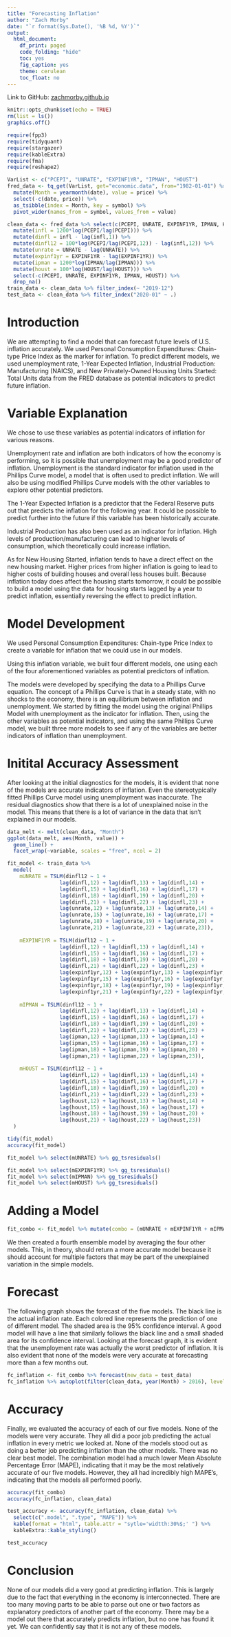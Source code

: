 ```yaml
---
title: "Forecasting Inflation"
author: "Zach Morby"
date: "`r format(Sys.Date(), '%B %d, %Y')`"
output: 
  html_document:
    df_print: paged
    code_folding: "hide"
    toc: yes
    fig_caption: yes
    theme: cerulean
    toc_float: no
---
```


Link to GitHub: [zachmorby.github.io](zachmorby.github.io)

```r
knitr::opts_chunk$set(echo = TRUE)
rm(list = ls())
graphics.off()
```

```r
require(fpp3)
require(tidyquant)
require(stargazer)
require(kableExtra)
require(fma)
require(reshape2)
```

```r
VarList <- c("PCEPI", "UNRATE", "EXPINF1YR", "IPMAN", "HOUST")
fred_data <- tq_get(VarList, get="economic.data", from="1982-01-01") %>% 
  mutate(Month = yearmonth(date), value = price) %>%
  select(-c(date, price)) %>% 
  as_tsibble(index = Month, key = symbol) %>%
  pivot_wider(names_from = symbol, values_from = value)
```

```r
clean_data <- fred_data %>% select(c(PCEPI, UNRATE, EXPINF1YR, IPMAN, HOUST)) %>%
  mutate(infl = 1200*log(PCEPI/lag(PCEPI))) %>% 
  mutate(dinfl = infl - lag(infl,1)) %>% 
  mutate(dinfl12 = 100*log(PCEPI/lag(PCEPI,12)) - lag(infl,12)) %>% 
  mutate(unrate = UNRATE - lag(UNRATE)) %>% 
  mutate(expinf1yr = EXPINF1YR - lag(EXPINF1YR)) %>% 
  mutate(ipman = 1200*log(IPMAN/lag(IPMAN))) %>% 
  mutate(houst = 100*log(HOUST/lag(HOUST))) %>% 
  select(-c(PCEPI, UNRATE, EXPINF1YR, IPMAN, HOUST)) %>% 
  drop_na()
train_data <- clean_data %>% filter_index(~ "2019-12")
test_data <- clean_data %>% filter_index("2020-01" ~ .)
```

# Introduction

We are attempting to find a model that can forecast future levels of U.S. inflation accurately. We used Personal Consumption Expenditures: Chain-type Price Index as the marker for inflation. To predict different models, we used unemployment rate, 1-Year Expected Inflation, Industrial Production: Manufacturing (NAICS), and New Privately-Owned Housing Units Started: Total Units data from the FRED database as potential indicators to predict future inflation. 

# Variable Explanation

We chose to use these variables as potential indicators of inflation for various reasons. 

Unemployment rate and inflation are both indicators of how the economy is performing, so it is possible that unemployment may be a good predictor of inflation. Unemployment is the standard indicator for inflation used in the Phillips Curve model, a model that is often used to predict inflation. We will also be using modified Phillips Curve models with the other variables to explore other potential predictors.

The 1-Year Expected Inflation is a predictor that the Federal Reserve puts out that predicts the inflation for the following year. It could be possible to predict further into the future if this variable has been historically accurate. 

Industrial Production has also been used as an indicator for inflation. High levels of production/manufacturing can lead to higher levels of consumption, which theoretically could increase inflation. 

As for New Housing Started, inflation tends to have a direct effect on  the new housing market. Higher prices from higher inflation is going to lead to higher costs of building houses and overall less houses built. Because inflation today does affect the housing starts tomorrow, it could be possible to build a model using the data for housing starts lagged by a year to predict inflation, essentially reversing the effect to predict inflation.

# Model Development

We used Personal Consumption Expenditures: Chain-type Price Index to create a variable for inflation that we could use in our models.

Using this inflation variable, we built four different models, one using each of the four aforementioned variables as potential predictors of inflation. 

The models were developed by specifying the data to a Phillips Curve equation. The concept of a Phillips Curve is that in a steady state, with no shocks to the economy, there is an equilibrium between inflation and unemployment. We started by fitting the model using the original Phillips Model with unemployment as the indicator for inflation. Then, using the other variables as potential indicators, and using the same Phillips Curve model, we built three more models to see if any of the variables are better indicators of inflation than unemployment.

# Initital Accuracy Assessment

After looking at the initial diagnostics for the models, it is evident that none of the models are accurate indicators of inflation. Even the stereotypically fitted Phillips Curve model using unemployment was inaccurate. The residual diagnostics show that there is a lot of unexplained noise in the model. This means that there is a lot of variance in the data that isn't explained in our models.

```r
data_melt <- melt(clean_data, "Month")
ggplot(data_melt, aes(Month, value)) + 
  geom_line() + 
  facet_wrap(~variable, scales = "free", ncol = 2)
```

```r
fit_model <- train_data %>% 
  model(
    mUNRATE = TSLM(dinfl12 ~ 1 +
                 lag(dinfl,12) + lag(dinfl,13) + lag(dinfl,14) +
                 lag(dinfl,15) + lag(dinfl,16) + lag(dinfl,17) +
                 lag(dinfl,18) + lag(dinfl,19) + lag(dinfl,20) +
                 lag(dinfl,21) + lag(dinfl,22) + lag(dinfl,23) +
                 lag(unrate,12) + lag(unrate,13) + lag(unrate,14) +
                 lag(unrate,15) + lag(unrate,16) + lag(unrate,17) +
                 lag(unrate,18) + lag(unrate,19) + lag(unrate,20) +
                 lag(unrate,21) + lag(unrate,22) + lag(unrate,23)),
    
    mEXPINF1YR = TSLM(dinfl12 ~ 1 +
                 lag(dinfl,12) + lag(dinfl,13) + lag(dinfl,14) +
                 lag(dinfl,15) + lag(dinfl,16) + lag(dinfl,17) +
                 lag(dinfl,18) + lag(dinfl,19) + lag(dinfl,20) +
                 lag(dinfl,21) + lag(dinfl,22) + lag(dinfl,23) +
                 lag(expinf1yr,12) + lag(expinf1yr,13) + lag(expinf1yr,14) +
                 lag(expinf1yr,15) + lag(expinf1yr,16) + lag(expinf1yr,17) +
                 lag(expinf1yr,18) + lag(expinf1yr,19) + lag(expinf1yr,20) +
                 lag(expinf1yr,21) + lag(expinf1yr,22) + lag(expinf1yr,23)),
    
    mIPMAN = TSLM(dinfl12 ~ 1 +
                 lag(dinfl,12) + lag(dinfl,13) + lag(dinfl,14) +
                 lag(dinfl,15) + lag(dinfl,16) + lag(dinfl,17) +
                 lag(dinfl,18) + lag(dinfl,19) + lag(dinfl,20) +
                 lag(dinfl,21) + lag(dinfl,22) + lag(dinfl,23) +
                 lag(ipman,12) + lag(ipman,13) + lag(ipman,14) +
                 lag(ipman,15) + lag(ipman,16) + lag(ipman,17) +
                 lag(ipman,18) + lag(ipman,19) + lag(ipman,20) +
                 lag(ipman,21) + lag(ipman,22) + lag(ipman,23)),
    
    mHOUST = TSLM(dinfl12 ~ 1 +
                 lag(dinfl,12) + lag(dinfl,13) + lag(dinfl,14) +
                 lag(dinfl,15) + lag(dinfl,16) + lag(dinfl,17) +
                 lag(dinfl,18) + lag(dinfl,19) + lag(dinfl,20) +
                 lag(dinfl,21) + lag(dinfl,22) + lag(dinfl,23) +
                 lag(houst,12) + lag(houst,13) + lag(houst,14) +
                 lag(houst,15) + lag(houst,16) + lag(houst,17) +
                 lag(houst,18) + lag(houst,19) + lag(houst,20) +
                 lag(houst,21) + lag(houst,22) + lag(houst,23))
  )

tidy(fit_model)
accuracy(fit_model)
```

```r
fit_model %>% select(mUNRATE) %>% gg_tsresiduals()
```

```r
fit_model %>% select(mEXPINF1YR) %>% gg_tsresiduals()
fit_model %>% select(mIPMAN) %>% gg_tsresiduals()
fit_model %>% select(mHOUST) %>% gg_tsresiduals()
```

# Adding a Model

```r
fit_combo <- fit_model %>% mutate(combo = (mUNRATE + mEXPINF1YR + mIPMAN + mHOUST)/4)
```

We then created a fourth ensemble model by averaging the four other models. This, in theory, should return a more accurate model because it should account for multiple factors that may be part of the unexplained variation in the simple models.  

# Forecast

The following graph shows the forecast of the five models. The black line is the actual inflation rate. Each colored line represents the prediction of one of different model. The shaded area is the 95% confidence interval. A good model will have a line that similarly follows the black line and a small shaded area for its confidence interval. Looking at the forecast graph, it is evident that the unemployment rate was actually the worst predictor of inflation. It is also evident that none of the models were very accurate at forecasting more than a few months out. 


```r
fc_inflation <- fit_combo %>% forecast(new_data = test_data)
fc_inflation %>% autoplot(filter(clean_data, year(Month) > 2016), level = c(95))
```

# Accuracy

Finally, we evaluated the accuracy of each of our five models. None of the models were very accurate. They all did a poor job predicting the actual inflation in every metric we looked at. None of the models stood out as doing a better job predicting inflation than the other models. There was no clear best model. The combination model had a much lower Mean Absolute Percentage Error (MAPE), indicating that it may be the most relatively accurate of our five models. However, they all had incredibly high MAPE's, indicating that the models all performed poorly.

```r
accuracy(fit_combo)
accuracy(fc_inflation, clean_data)
```

```r
test_accuracy <- accuracy(fc_inflation, clean_data) %>% 
  select(c(".model", ".type", "MAPE")) %>%
  kable(format = "html", table.attr = "sytle='widtth:30%$;' ") %>% 
  kableExtra::kable_styling()

test_accuracy
```

# Conclusion
None of our models did a very good at predicting inflation. This is largely due to the fact that everything in the economy is interconnected. There are too many moving parts to be able to parse out one or two factors as explanatory predictors of another part of the economy. There may be a model out there that accurately predicts inflation, but no one has found it yet. We can confidently say that it is not any of these models. 
